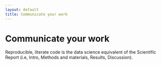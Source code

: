 ```yaml
---
layout: default
title: Communicate your work
---
```


# Communicate your work

Reproducible, literate code is the data science equivalent of the Scientific Report (i.e, Intro, Methods and materials, Results, Discussion).
